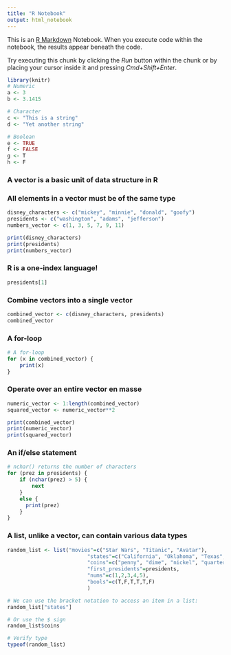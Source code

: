---
title: "R Notebook"
output: html_notebook
---

This is an [R Markdown](http://rmarkdown.rstudio.com) Notebook. When you execute code within the notebook, the results appear beneath the code. 

Try executing this chunk by clicking the *Run* button within the chunk or by placing your cursor inside it and pressing *Cmd+Shift+Enter*. 

```{r}
library(knitr)
# Numeric
a <- 3
b <- 3.1415

# Character
c <- "This is a string"
d <- "Yet another string"

# Boolean
e <- TRUE
f <- FALSE
g <- T
h <- F

```
### A vector is a basic unit of data structure in R
### All elements in a vector must be of the same type
```{r}
disney_characters <- c("mickey", "minnie", "donald", "goofy")
presidents <- c("washington", "adams", "jefferson")
numbers_vector <- c(1, 3, 5, 7, 9, 11)

print(disney_characters)
print(presidents)
print(numbers_vector)
```
### R is a one-index language!
```{r}
presidents[1]
```

### Combine vectors into a single vector
```{r}
combined_vector <- c(disney_characters, presidents)
combined_vector
```

### A for-loop
```{r}
# A for-loop
for (x in combined_vector) {
    print(x)
}
```

### Operate over an entire vector en masse
```{r}
numeric_vector <- 1:length(combined_vector)
squared_vector <- numeric_vector**2

print(combined_vector)
print(numeric_vector)
print(squared_vector)
```

### An if/else statement
```{r}
# nchar() returns the number of characters
for (prez in presidents) {
    if (nchar(prez) > 5) {
        next
    }
    else {
      print(prez)
    }
}  

```
### A list, unlike a vector, can contain various data types
```{r}
random_list <- list("movies"=c("Star Wars", "Titanic", "Avatar"),
  						  "states"=c("California", "Oklahoma", "Texas", "Virginia"),
  						  "coins"=c("penny", "dime", "nickel", "quarter"),
  						  "first_presidents"=presidents,
  						  "nums"=c(1,2,3,4,5),
  						  "bools"=c(T,F,T,T,T,F)
  						  )
```

```{r}
# We can use the bracket notation to access an item in a list:
random_list["states"]

# Or use the $ sign
random_list$coins

# Verify type
typeof(random_list)
```
